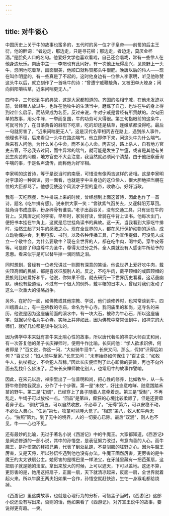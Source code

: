 ```yaml
---
---
---
```

title: 对牛谈心
---




中国历史上关于牛的故事也蛮多的，五代时的另一位才子皇帝——前蜀的后主王衍，他的醉词：“者边走，那边走，只是寻花柳；那边走，者边走，莫厌金杯酒。”是脍炙人口的名句。他爱好文学也喜欢看戏，自己还会唱戏，常有一些伶人在他身边玩乐。南唐中主——李璟也有此同好，有一次他正玩得高兴，见原野上一头牛，悠闲地吃着草，画面很美，他顺口就称赞那头牛很肥。晚唐以后的伶人——现在叫作明星的，有一些真是了不起的。这时他身边有一位伶人李家明，听见他称赞这头牛以后，就立刻作了一首咏牛的诗：“曾遭宁戚鞭敲角，又被田单火燎身；闲向斜阳嚼枯草，近来问喘更无人。”

四句中，三句说到牛的典故，这是大家都知道的。齐国的名相宁戚，在他未发迹以前，曾经替人放过牛，也许在他牧牛的生活当中，磨炼了自己，也许在牛的身上得到过什么启示，而结果成为名臣。反过来说，牛对宁戚是曾经有所贡献的。次句田单的故事，用火牛阵，一举而复国，牛的功劳可大得很。第三句指眼前的这条牛，可就可怜了，在日落黄昏的斜阳下吃草，吃的却还是枯草，连嫩草都没得吃。最后一句就厉害了，“近来问喘更无人”，这是汉代名宰相丙吉在路上，遇到杀人事件，他理也不理，后来看见一头牛在路边喘气，他立即停下来，问这头牛为什么喘气。后来有人问他，为什么关心牛命，而不关心人命。丙吉说，路上杀人，自有地方官吏去管，不必我去过问，而牛异常的喘气，就可能是发生了牛瘟，或者是其他有关民生疾苦的问题，地方官吏不大会注意，我当然就必须问个清楚。由于他细察垂询牛喘的事，于是名声流传，而称他为好宰相。

李家明的这首诗，等于是说当时的南唐，可惜没有像丙吉这样的贤相。这是李家明对李璟的一种讽谏，另一面看，也就是李中主身边的这位伶人，很大胆地把当朝在位的大臣都骂了。他想促使这个风流才子型的皇帝，收收心，好好当政。

我有一天吃西餐，当牛排端上来的时候，曾经想到上面这首诗，因此也作了一首诗，题名《吃牛排有感》。说来供大家一笑：“曾驮紫气函关去，又逐斜阳芳草回。挂角诗书成底事，粉身碎骨有谁哀。”老子出函谷关，没有交通工具，只有坐在牛的背上。又隋唐之间的李密，早年时，家贫好读，曾骑在牛背上读书。他每次出门，便把书本挂在牛角上，这就是后世挂角读书的典故。这一天，当我看到大家吃牛排时，油然生起了对牛的感激之心。现在全世界的人，都在风行保护动物的运动，成立动物保护会，利用电影、书刊，以及各种传播工具，广为宣传提倡，可没见人成立一个敬牛会。为什么要敬牛？现在全世界的人，都在吃牛肉，喝牛奶，穿牛皮等等。可是除了印度尊牛为圣牛，尊得太过分之外，全人类就没有人感谢牛所给予的恩惠。看来似乎是可以替牛掉一滴同情之泪。

同时想到，曾经有一位老兄讲过一则颇有深意的笑话。他说世界上爱好吃牛肉，戴尖顶高帽的民族，都是喜欢征服别人的。反之，不吃牛肉，戴平顶帽的或圆顶帽的民族则比较爱好和平。他说，你如果不信，就去研究一下世界历史看看。这话虽幽默，确也有些道理，不过有一个很大的例外，戴平帽的日本人，曾经对我们发动了这么一次重大的侵略战争。

另外，在好的一面，如佛教或其他宗教、学说，他们谈修养时，也常常谈到牛。四川峨眉山上，有一座佛教的寺庙，命名为牛心寺。我问庙里的和尚，这寺名的来历，他说是因为这座庙前面的溪水中，有一块大石，被称为牛心石，所以这座庙宇，就据以命名为牛心寺。实际上并非如此，因为佛教中常常谈到牛，如禅宗的大师们，就好几位都是谈牛说法的。

因为佛学中本来就有拿牛来比喻心性的故事，所以唐代著名的禅宗大师百丈和尚，有一次答复他的弟子长庆禅师时，便用牛作比喻。长庆问他：“学人欲求识佛，何者即是？”百丈说，你这一问，“大似骑牛觅牛”。长庆又问，那么，假如“识得后如何？”百丈说：“如人骑牛至家。”长庆又问：“未审始终如何保住？”百丈说：“如牧牛人，执杖视之，不会犯人苗稼。”因此长庆便悟到了此心即佛的要旨，再也不向外面去乱找什么佛法了。后来长庆禅师教化别人，也常用牛的故事作譬喻。

因此，在宋元以后，禅宗里出了一位普明和尚，把心性的修养，比如牧牛，从一头野牛修到物我双忘，分作了十个步骤。第一是“未牧”，好比恣意咆哮、随意践踏禾苗的野牛。第二是“初调”，已经穿上了鼻子随着人意牵着走。第三是“受制”，不再乱走，牛绳子可以放松一点。“回首”是第四，癫狂的心境比较柔顺了，但是还要牵着鼻子走。“驯伏”第五，可以自然收放，不必牵了。“无碍”第六，可以安稳不动，不必让人费心。“任运”第七，牧童可以睡大觉了。“相忘”第八，牧人和牛两无心。“独照”第九，到了无牛的境界，人的一切妄心已除。最后“双泯”，则人也不见，牛——心也不见。

还有最妙的比喻，无过于著名小说《西游记》中的牛魔王。大家都知道，《西游记》是阐述修道的一部小说，其中的孙悟空，是表征努力改过，有意向善的人心。而牛魔王，是孙悟空的拜把兄弟，代表了到处乱跑，不易驯服的狂野之心。因为牛魔王厉害，又是天将，所以孙悟空遇到他也没有办法。牛魔王固然厉害，更厉害的是牛魔王的太太铁扇公主。她厉害的是嘴巴里一样法宝，在牙缝里藏有一把芭蕉扇，这把扇子就是她的法宝。拿出来放大的时候，上可以遮天，下可以盖地。这还不算，更厉害的是，她用这把扇子，正面一扇，天下就清凉起来，反面一扇，全世界就着起火来。所以牛魔王两夫妇如果一合作，孙悟空就赶快逃，生怕一身猴毛都给烧掉。

《西游记》里这类故事，也就是心理行为的分析，可惜孟子当时，《西游记》这部小说还没有写出来，否则的话，他如果看了《西游记》，对齐宣王说牛的故事，要说得更有趣。一笑。